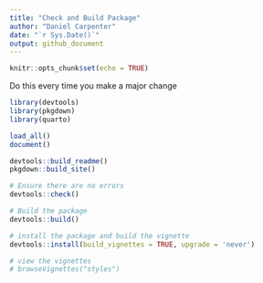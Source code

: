 ```yaml
---
title: "Check and Build Package"
author: "Daniel Carpenter"
date: "`r Sys.Date()`"
output: github_document  
---
```


```r
knitr::opts_chunk$set(echo = TRUE)
```

Do this every time you make a major change
```r
library(devtools)
library(pkgdown)
library(quarto)
```

```r
load_all()
document()
```

```r
devtools::build_readme()
pkgdown::build_site()
```

```r
# Ensure there are no errors
devtools::check()
```

```r
# Build the package
devtools::build()
```

```r
# install the package and build the vignette
devtools::install(build_vignettes = TRUE, upgrade = 'never')
```

```r
# view the vignettes
# browseVignettes("styles")
```
